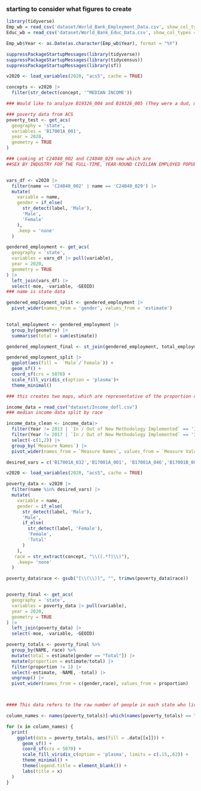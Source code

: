### starting to consider what figures to create

```r
library(tidyverse)
Emp_wb = read_csv('dataset/World_Bank_Employment_Data.csv', show_col_types = F)
Educ_wb = read_csv('dataset/World_Bank_Educ_Data.csv', show_col_types = F)

```

```r
Emp_wb$Year <- as.Date(as.character(Emp_wb$Year), format = "%Y") 

```

```r
suppressPackageStartupMessages(library(tidyverse))
suppressPackageStartupMessages(library(tidycensus))
suppressPackageStartupMessages(library(sf))

v2020 <- load_variables(2020, "acs5", cache = TRUE)

concepts <- v2020 |>
  filter(str_detect(concept, '^MEDIAN INCOME'))

### Would like to analyze B19326_004 and B19326_005 (They were a dud, most likely skewed due to part-time workers)

### poverty data from ACS
poverty_test <- get_acs(
  geography = 'state',
  variables = 'B17001A_001',
  year = 2020,
  geometry = TRUE
)

### Looking at C24040_002 and C24040_029 now which are
##SEX BY INDUSTRY FOR THE FULL-TIME, YEAR-ROUND CIVILIAN EMPLOYED POPULATION 16 YEARS AND OVER for male and female


vars_df <- v2020 |>
  filter(name == 'C24040_002' | name == 'C24040_029') |>
  mutate(
    variable = name,
    gender = if_else(
      str_detect(label, 'Male'),
      'Male',
      'Female'
    ),
    .keep = 'none'
  )

gendered_employment <- get_acs(
  geography = 'state',
  variables = vars_df |> pull(variable),
  year = 2020,
  geometry = TRUE
) |> 
  left_join(vars_df) |>
  select(-moe, -variable, -GEOID) 
### name is state data

gendered_employment_split <- gendered_employment |>
  pivot_wider(names_from = 'gender', values_from = 'estimate')
  

total_employment <- gendered_employment |>
  group_by(geometry) |>
  summarise(total = sum(estimate))

gendered_employment_final <- st_join(gendered_employment, total_employment, join = st_equals)

```

```r
gendered_employment_split |>
  ggplot(aes(fill =  `Male`/`Female`)) + 
  geom_sf() +
  coord_sf(crs = 5070) +
  scale_fill_viridis_c(option = 'plasma')+
  theme_minimal()

### this creates two maps, which are representative of the proportion of full time, year round civillians in each state faceted by gender. I'm not sure if this is the best approach to data presentation, and I am open to other ideas
```

```r
income_data = read_csv("dataset/Income_dofl.csv")
### median income data split by race

income_data_clean <- income_data|>
  filter(Year != 2013 | `In / Out of New Methodology Implemented` == 'In')|>
  filter(Year != 2017 | `In / Out of New Methodology Implemented` == 'In')|>
  select(-c(1,2)) |>
  group_by(`Measure Names`) |>
  pivot_wider(names_from = `Measure Names`, values_from = `Measure Values`) |> arrange(desc(Year))
```

```r
desired_vars = c('B17001A_032','B17001A_001', 'B17001A_046','B17001B_001','B17001B_032','B17001B_046','B17001C_001','B17001C_032','B17001C_046','B17001D_001','B17001D_032','B17001D_046','B17001E_001','B17001E_032','B17001E_046','B17001F_001','B17001F_032','B17001F_046','B17001G_001','B17001G_032','B17001G_046','B17001H_001','B17001H_032','B17001H_046','B17001I_001','B17001I_032','B17001I_046')

v2020 <- load_variables(2020, "acs5", cache = TRUE)

poverty_data <- v2020 |>
  filter(name %in% desired_vars) |>
  mutate(
    variable = name,
    gender = if_else(
      str_detect(label, 'Male'),
      'Male',
      if_else(
        str_detect(label, 'Female'),
        'Female',
        'Total'
      )
    ),
   race = str_extract(concept, "\\((.*?)\\)"),
    .keep= 'none'
  )

poverty_data$race <- gsub("[\\(\\)]", "", trimws(poverty_data$race))


poverty_final <- get_acs(
  geography = 'state',
  variables = poverty_data |> pull(variable),
  year = 2020,
  geometry = TRUE
) |> 
  left_join(poverty_data) |>
  select(-moe, -variable, -GEOID) 

poverty_totals <- poverty_final %>%
  group_by(NAME, race) %>%
  mutate(total = estimate[gender == "Total"]) |>
  mutate(proportion = estimate/total) |>
  filter(proportion != 1) |>
  select(-estimate, -NAME, -total) |>
  ungroup() |>
  pivot_wider(names_from = c(gender,race), values_from = proportion)



#### This data refers to the raw number of people in each state who live above the poverty line, fauceted by race and gender.
```



```r
column_names <- names(poverty_totals)[-which(names(poverty_totals) == "geometry")]

for (x in column_names) {
  print(
    ggplot(data = poverty_totals, aes(fill = .data[[x]])) +
      geom_sf() +
      coord_sf(crs = 5070) +
      scale_fill_viridis_c(option = 'plasma', limits = c(.15,.62)) +
      theme_minimal() +
      theme(legend.title = element_blank()) +
      labs(title = x)
  )
}
```